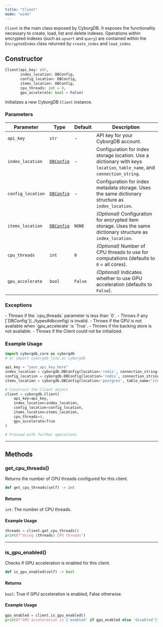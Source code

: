 ```yaml
---
title: "Client"
mode: "wide"
---
```


`Client` is the main class exposed by CyborgDB. It exposes the functionality necessary to create, load, list and delete indexes. Operations within encrypted indexes (such as `upsert` and `query`) are contained within the `EncryptedIndex` class returned by `create_index` and `load_index`.

## Constructor

```python
Client(api_key: str,
       index_location: DBConfig,
       config_location: DBConfig,
       items_location: DBConfig,
       cpu_threads: int = 0,
       gpu_accelerate: bool = False)
```

Initializes a new CyborgDB `Client` instance.

### Parameters

| Parameter | Type | Default | Description |
|-------------------|--------------------|---------------------------------------------------------------------|---|
| `api_key` | `str` | - | API key for your CyborgDB account. |
| `index_location` | [`DBConfig`](../types#dbconfig) | - | Configuration for index storage location. Use a dictionary with keys `location`, `table_name`, and `connection_string`. |
| `config_location` | [`DBConfig`](../types#dbconfig) | - | Configuration for index metadata storage. Uses the same dictionary structure as `index_location`. |
| `items_location` | [`DBConfig`](../types#dbconfig) | `NONE` | _(Optional)_ Configuration for encrypted item storage. Uses the same dictionary structure as `index_location`. |
| `cpu_threads` | `int` | `0` | _(Optional)_ Number of CPU threads to use for computations (defaults to `0` = all cores). |
| `gpu_accelerate` | `bool` | `False` | _(Optional)_ Indicates whether to use GPU acceleration (defaults to `False`). |

### Exceptions

<AccordionGroup>
    <Accordion title="ValueError">
        - Throws if the `cpu_threads` parameter is less than `0`.
        - Throws if any [`DBConfig`](../types#dbconfig) is invalid.
        - Throws if the GPU is not available when `gpu_accelerate` is `True`.
    </Accordion>
    <Accordion title="RuntimeError">
        - Throws if the backing store is not available.
        - Throws if the Client could not be initialized.
    </Accordion>
</AccordionGroup>

### Example Usage

```python
import cyborgdb_core as cyborgdb
# or import cyborgdb_lite as cyborgdb

api_key = "your_api_key_here"
index_location = cyborgdb.DBConfig(location='redis', connection_string="redis://localhost")
config_location = cyborgdb.DBConfig(location='redis', connection_string="redis://localhost")
items_location = cyborgdb.DBConfig(location='postgres', table_name="items", connection_string="host=localhost dbname=postgres")

# Construct the Client object
client = cyborgdb.Client(
    api_key=api_key,
    index_location=index_location,
    config_location=config_location,
    items_location=items_location,
    cpu_threads=4,
    gpu_accelerate=True
)

# Proceed with further operations
```

---

## Methods

### get_cpu_threads()

Returns the number of CPU threads configured for this client.

```python
def get_cpu_threads(self) -> int
```

#### Returns

`int`: The number of CPU threads.

#### Example Usage

```python
threads = client.get_cpu_threads()
print(f"Using {threads} CPU threads")
```

---

### is_gpu_enabled()

Checks if GPU acceleration is enabled for this client.

```python
def is_gpu_enabled(self) -> bool
```

#### Returns

`bool`: True if GPU acceleration is enabled, False otherwise.

#### Example Usage

```python
gpu_enabled = client.is_gpu_enabled()
print(f"GPU acceleration is {'enabled' if gpu_enabled else 'disabled'}")
```